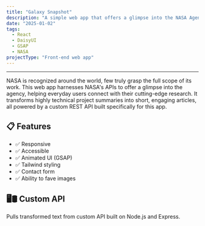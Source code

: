 ```yaml
---
title: "Galaxy Snapshot"
description: "A simple web app that offers a glimpse into the NASA Agency."
date: "2025-01-02"
tags:
  - React
  - DaisyUI
  - GSAP
  - NASA
projectType: "Front-end web app"
---
```



---

<div class="overflow-hidden">
  <a href="https://bourbonsociety.netlify.app/" target="_blank">
    <MdxPublicImage
      src="/projects/nasa-agency-snapshot/nasa-agency-snapshot.jpg"
      class="transition duration-700 ease-in-out hover:scale-110"
    />
  </a>
</div>

NASA is recognized around the world, few truly grasp the full scope of its work.
This web app harnesses NASA's APIs to offer a glimpse into the agency, helping
everyday users connect with their cutting-edge research. It transforms highly
technical project summaries into short, engaging articles, all powered by a custom
REST API built specifically for this app.

## 📋 Features

- ✅ Responsive
- ✅ Accessible
- ✅ Animated UI (GSAP)
- ✅ Tailwind styling
- ✅ Contact form
- ✅ Ability to fave images

## 🖥️🛢️ Custom API

Pulls transformed text from custom API built on Node.js and Express.
